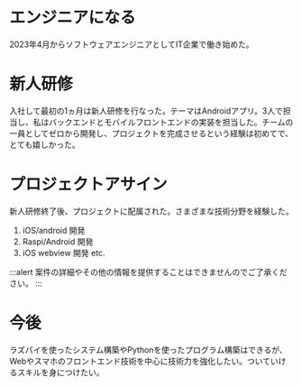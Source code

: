 # エンジニアになる

2023年4月からソフトウェアエンジニアとしてIT企業で働き始めた。

# 新人研修

入社して最初の1ヵ月は新人研修を行なった。テーマはAndroidアプリ。3人で担当し、私はバックエンドとモバイルフロントエンドの実装を担当した。チームの一員としてゼロから開発し、プロジェクトを完成させるという経験は初めてで、とても嬉しかった。

# プロジェクトアサイン

新人研修終了後、プロジェクトに配属された。さまざまな技術分野を経験した。

1. iOS/android 開発
1. Raspi/Android 開発
1. iOS webview 開発 etc.

:::alert 
案件の詳細やその他の情報を提供することはできませんのでご了承ください。 
:::

# 今後

ラズパイを使ったシステム構築やPythonを使ったプログラム構築はできるが、Webやスマホのフロントエンド技術を中心に技術力を強化したい。ついていけるスキルを身につけたい。
